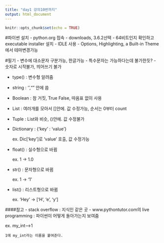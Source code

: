 ---
title: "day1 강의10번까지"
output: html_document
---

```{r setup, include=FALSE}
knitr::opts_chunk$set(echo = TRUE)
```
#파이썬 설치
- python.org 접속
- downloads, 3.6.2선택
- 64비트인지 확인하고 executable installer 설치
- IDLE 사용
- Options, Highlighting, a Built-in Theme 에서 테마변경가능
    
    
#필기
- 변수에 대소문자 구분가능, 한글가능
- 특수문자는 가능하다는데 불가한듯?
- 숫자로 시작불가, 띄어쓰기 불가

- type() : 변수형 알려줌

- string : '',"" 안에 씀
- Boolean : 참 거짓, True False, 따옴표 없이 사용
- List : 여러개를 모아서 []안에. 값 수정가능, 순서는 0부터 count
- Tuple : List와 비슷, ()안에. 값 수정불가

- Dictionary : {'key' : 'value'} 
  
    ex. Dic['key']로 'value' 호출, 값 수정가능
  
- float() : 실수형으로 바뀜

    ex. 1 -> 1.0
  
- str() : 문자형으로 바뀜

    ex. 1 -> '1'
  
- list() : 리스트형으로 바뀜

    ex. 'Hey' -> ['H', 'e', 'y']
    

####참고
- stack overflow : 지식인 같은 곳
- www.pythontutor.com의 live programming : 파이썬이 어떻게 돌아가는지 보여줌

  ex. my_int--->1
      
    1에 my_int라는 이름을 붙여준다.
    
    